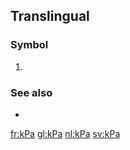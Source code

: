 ==Translingual==

===Symbol===
{{head|mul|symbol}}

# {{SI-unit-abb|kilo|pascal|[[pressure]] and [[stress]]}}

===See also===
* {{l|mul|PSI}}

[[fr:kPa]]
[[gl:kPa]]
[[nl:kPa]]
[[sv:kPa]]
